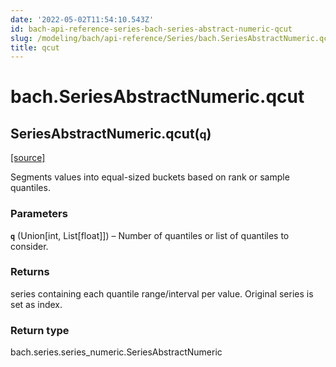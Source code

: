```yaml
---
date: '2022-05-02T11:54:10.543Z'
id: bach-api-reference-series-bach-series-abstract-numeric-qcut
slug: /modeling/bach/api-reference/Series/bach.SeriesAbstractNumeric.qcut/
title: qcut
---
```


# bach.SeriesAbstractNumeric.qcut

<div class="method">

<h2 class="signature-method"><span class="additional-name">SeriesAbstractNumeric.</span><span class="name">qcut(</span><small class="parameter-list"><span class="parameter" id="q">q</span></small>)</h2>


&#8203;<span class="view-source">[[source]](https://github.com/objectiv/objectiv-analytics/blob/main/bach/bach/series/series_numeric.py)</span>

<div class="content">

Segments values into equal-sized buckets based on rank or sample quantiles.


### Parameters

**`q`** (Union[int, List[float]]) – Number of quantiles or list of quantiles to consider.



### Returns

series containing each quantile range/interval per value. Original series is set as index.



### Return type

bach.series.series_numeric.SeriesAbstractNumeric



</div>

</div>
